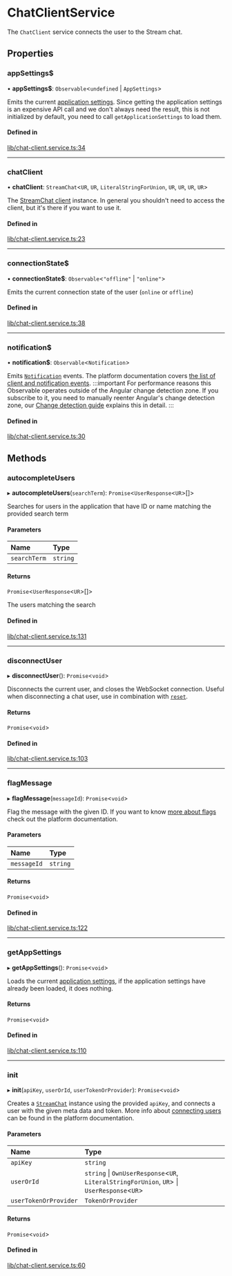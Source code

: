 # ChatClientService

The `ChatClient` service connects the user to the Stream chat.

## Properties

### appSettings$

• **appSettings$**: `Observable`<`undefined` \| `AppSettings`\>

Emits the current [application settings](https://getstream.io/chat/docs/javascript/app_setting_overview/?language=javascript). Since getting the application settings is an expensive API call and we don't always need the result, this is not initialized by default, you need to call `getApplicationSettings` to load them.

#### Defined in

[lib/chat-client.service.ts:34](https://github.com/GetStream/stream-chat-angular/blob/d81fbf1/projects/stream-chat-angular/src/lib/chat-client.service.ts#L34)

___

### chatClient

• **chatClient**: `StreamChat`<`UR`, `UR`, `LiteralStringForUnion`, `UR`, `UR`, `UR`, `UR`\>

The [StreamChat client](https://github.com/GetStream/stream-chat-js/blob/master/src/client.ts) instance. In general you shouldn't need to access the client, but it's there if you want to use it.

#### Defined in

[lib/chat-client.service.ts:23](https://github.com/GetStream/stream-chat-angular/blob/d81fbf1/projects/stream-chat-angular/src/lib/chat-client.service.ts#L23)

___

### connectionState$

• **connectionState$**: `Observable`<``"offline"`` \| ``"online"``\>

Emits the current connection state of the user (`online` or `offline`)

#### Defined in

[lib/chat-client.service.ts:38](https://github.com/GetStream/stream-chat-angular/blob/d81fbf1/projects/stream-chat-angular/src/lib/chat-client.service.ts#L38)

___

### notification$

• **notification$**: `Observable`<`Notification`\>

Emits [`Notification`](https://github.com/GetStream/stream-chat-angular/blob/master/projects/stream-chat-angular/src/lib/chat-client.service.ts) events. The platform documentation covers [the list of client and notification events](https://getstream.io/chat/docs/javascript/event_object/?language=javascript).
:::important
For performance reasons this Observable operates outside of the Angular change detection zone. If you subscribe to it, you need to manually reenter Angular's change detection zone, our [Change detection guide](../concepts/change-detection.mdx) explains this in detail.
:::

#### Defined in

[lib/chat-client.service.ts:30](https://github.com/GetStream/stream-chat-angular/blob/d81fbf1/projects/stream-chat-angular/src/lib/chat-client.service.ts#L30)

## Methods

### autocompleteUsers

▸ **autocompleteUsers**(`searchTerm`): `Promise`<`UserResponse`<`UR`\>[]\>

Searches for users in the application that have ID or name matching the provided search term

#### Parameters

| Name | Type |
| :------ | :------ |
| `searchTerm` | `string` |

#### Returns

`Promise`<`UserResponse`<`UR`\>[]\>

The users matching the search

#### Defined in

[lib/chat-client.service.ts:131](https://github.com/GetStream/stream-chat-angular/blob/d81fbf1/projects/stream-chat-angular/src/lib/chat-client.service.ts#L131)

___

### disconnectUser

▸ **disconnectUser**(): `Promise`<`void`\>

Disconnects the current user, and closes the WebSocket connection. Useful when disconnecting a chat user, use in combination with [`reset`](./ChannelService.mdx/#reset).

#### Returns

`Promise`<`void`\>

#### Defined in

[lib/chat-client.service.ts:103](https://github.com/GetStream/stream-chat-angular/blob/d81fbf1/projects/stream-chat-angular/src/lib/chat-client.service.ts#L103)

___

### flagMessage

▸ **flagMessage**(`messageId`): `Promise`<`void`\>

Flag the message with the given ID. If you want to know [more about flags](https://getstream.io/chat/docs/javascript/moderation/?language=javascript) check out the platform documentation.

#### Parameters

| Name | Type |
| :------ | :------ |
| `messageId` | `string` |

#### Returns

`Promise`<`void`\>

#### Defined in

[lib/chat-client.service.ts:122](https://github.com/GetStream/stream-chat-angular/blob/d81fbf1/projects/stream-chat-angular/src/lib/chat-client.service.ts#L122)

___

### getAppSettings

▸ **getAppSettings**(): `Promise`<`void`\>

Loads the current [application settings](https://getstream.io/chat/docs/javascript/app_setting_overview/?language=javascript), if the application settings have already been loaded, it does nothing.

#### Returns

`Promise`<`void`\>

#### Defined in

[lib/chat-client.service.ts:110](https://github.com/GetStream/stream-chat-angular/blob/d81fbf1/projects/stream-chat-angular/src/lib/chat-client.service.ts#L110)

___

### init

▸ **init**(`apiKey`, `userOrId`, `userTokenOrProvider`): `Promise`<`void`\>

Creates a [`StreamChat`](https://github.com/GetStream/stream-chat-js/blob/668b3e5521339f4e14fc657834531b4c8bf8176b/src/client.ts#L124) instance using the provided `apiKey`, and connects a user with the given meta data and token. More info about [connecting users](https://getstream.io/chat/docs/javascript/init_and_users/?language=javascript) can be found in the platform documentation.

#### Parameters

| Name | Type |
| :------ | :------ |
| `apiKey` | `string` |
| `userOrId` | `string` \| `OwnUserResponse`<`UR`, `LiteralStringForUnion`, `UR`\> \| `UserResponse`<`UR`\> |
| `userTokenOrProvider` | `TokenOrProvider` |

#### Returns

`Promise`<`void`\>

#### Defined in

[lib/chat-client.service.ts:60](https://github.com/GetStream/stream-chat-angular/blob/d81fbf1/projects/stream-chat-angular/src/lib/chat-client.service.ts#L60)
